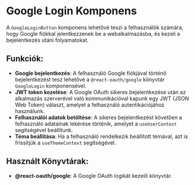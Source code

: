 # Google Login Komponens

A `GoogleLoginButton` komponens lehetővé teszi a felhasználók számára, hogy Google fiókkal jelentkezzenek be a webalkalmazásba, és kezeli a bejelentkezés utáni folyamatokat.

## **Funkciók**:
- **Google bejelentkezés**: A felhasználó Google fiókjával történő bejelentkezést tesz lehetővé a `@react-oauth/google` könyvtár `GoogleLogin` komponensével.
- **JWT token kezelése**: A Google OAuth sikeres bejelentkezése után az alkalmazás szerverével való kommunikációval kapunk egy JWT (JSON Web Token) választ, amelyet a felhasználó autentikációjához használunk.
- **Felhasználói adatok betöltése**: A sikeres bejelentkezést követően a felhasználó adatainak lekérése történik, amelyet a `useUserContext` segítségével beállítunk.
- **Téma beállítása**: Ha a felhasználó rendelkezik beállított témával, azt is frissítjük a `useThemeContext` segítségével.

## **Használt Könyvtárak**:
- **@react-oauth/google**: A Google OAuth logikát kezelő könyvtár.
